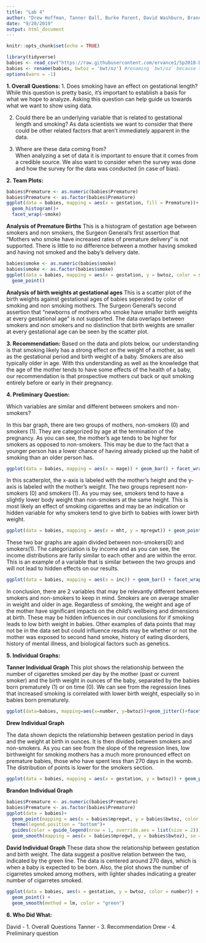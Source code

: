 ---
title: "Lab 4"
author: "Drew Hoffman, Tanner Ball, Burke Parent, David Washburn, Brandon Nelsen"
date: "9/20/2019"
output: html_document
---

```{r setup, include=FALSE}
knitr::opts_chunk$set(echo = TRUE)
```

```{r include = FALSE}
library(tidyverse)
babies <- read_csv("https://raw.githubusercontent.com/ervance1/Sp2018-Data-Science-repo/master/babies2a.dat")
babies <- rename(babies, bwtoz = 'bwt/oz') #renaming `bwt/oz` because the "/" sign requires special care
options(warn = -1)
```

**1. Overall Questions:**
1. Does smoking have an effect on gestational length?
While this question is pretty basic, it’s important to establish a basis for what we hope to analyze. Asking this question can help guide us towards what we want to show using data.

2. Could there be an underlying variable that is related to gestational length and smoking?
As data scientists we want to consider that there could be other related factors that aren’t immediately apparent in the data.

3. Where are these data coming from?    
When analyzing a set of data it is important to ensure that it comes from a credible source. We also want to consider when the survey was done and how the survey for the data was conducted (in case of bias).

**2. Team Plots:**

```{r}
babies$Premature <- as.numeric(babies$Premature)
babies$Premature <- as.factor(babies$Premature)
ggplot(data = babies, mapping = aes(x = gestation, fill = Premature))+
  geom_histogram()+
  facet_wrap(~smoke)
```
**Analysis of Premature Births**
This is a histogram of gestation age between smokers and non smokers, the Surgeon General's first assertion that "Mothers who smoke have increased rates of premature delivery" is not supported. There is little to no difference between a mother having smoked and having not smoked and the baby's delivery date. 

```{r}
babies$smoke <- as.numeric(babies$smoke)
babies$smoke <- as.factor(babies$smoke)
ggplot(data = babies, mapping = aes(x = gestation, y = bwtoz, color = smoke))+
  geom_point()
```

**Analysis of birth weights at gestational ages**
This is a scatter plot of the birth weights against gestational ages of babies seperated by color of smoking and non smoking mothers. The Surgeon General's second assertion that "newborns of mothers who smoke have smaller birth weights at every gestational age" is not supported. The data overlaps between smokers and non smokers and no distinction that birth weights are smaller at every gestational age can be seen by the scatter plot.

**3. Recommendation:**
Based on the data and plots below, our understanding is that smoking likely has a strong effect on the weight of a mother, as well as the gestational period and birth weight of a baby. Smokers are also typically older in age. With this understanding as well as the knowledge that the age of the mother tends to have some effects of the health of a baby, our recommendation is that prospective mothers cut back or quit smoking entirely before or early in their pregnancy.

**4. Preliminary Question:**

Which variables are similar and different between smokers and non-smokers?

In this bar graph, there are two groups of mothers, non-smokers (0) and smokers (1). They are categorized by age at the termination of the pregnancy. As you can see, the mother's age tends to be higher for smokers as opposed to non-smokers. This may be due to the fact that a younger person has a lower chance of having already picked up the habit of smoking than an older person has. 

```{r}
ggplot(data = babies, mapping = aes(x = mage)) + geom_bar() + facet_wrap(~smoke)
```

In this scatterplot, the x-axis is labeled with the mother's height and the y-axis is labeled with the mother's weight. The two groups represent non-smokers (0) and smokers (1). As you may see, smokers tend to have a slightly lower body weight than non-smokers at the same height. This is most likely an effect of smoking cigarettes and may be an indication or hidden variable for why smokers tend to give birth to babies with lower birth weight.

```{r}
ggplot(data = babies, mapping = aes(x = mht, y = mpregwt)) + geom_point() + facet_wrap(~smoke) + geom_smooth()
```

These two bar graphs are again divided between non-smokers(0) and smokers(1). The categorization is by income and as you can see, the income distributions are farily similar to each other and are within the error. This is an example of a variable that is similar between the two groups and will not lead to hidden effects on our results.

```{r}
ggplot(data = babies, mapping = aes(x = inc)) + geom_bar() + facet_wrap(~smoke)
```

In conclusion, there are 2 variables that may be relevantly different between smokers and non-smokers to keep in mind. Smokers are on average smaller in weight and older in age. Regardless of smoking, the weight and age of the mother have significant impacts on the child's wellbeing and dimensions at birth. These may be hidden influences in our conclusions for if smoking leads to low birth weight in babies. Other examples of data points that may not be in the data set but could influence results may be whether or not the mother was exposed to second hand smoke, history of eating disorders, history of mental illness, and biological factors such as genetics.


**5. Individual Graphs:**

**Tanner Individual Graph**
This plot shows the relationship between the number of cigarettes smoked per day by the mother (past or current smoker) and the birth weight in ounces of the baby, separated by the babies born prematurely (1) or on time (0). We can see from the regression lines that increased smoking is correlated with lower birth weight, especially so in babies born prematurely.
```{r}
ggplot(data=babies, mapping=aes(x=number, y=bwtoz))+geom_jitter()+facet_wrap(~ Premature)+ geom_smooth(method='lm', se=FALSE)
```

**Drew Individual Graph**

The data shown depicts the relationship between gestation period in days and the weight at birth in ounces. It is then divided between smokers and non-smokers. As you can see from the slope of the regression lines, low birthweight for smoking mothers has a much more pronounced effect on premature babies, those who have spent less than 270 days in the womb. The distribution of points is lower for the smokers section.

```{r}
ggplot(data = babies, mapping = aes(x = gestation, y = bwtoz)) + geom_point() + geom_smooth(se = FALSE) + facet_wrap(~smoke) 
```

**Brandon Individual Graph**

```{r}
babies$Premature <- as.numeric(babies$Premature)
babies$Premature <- as.factor(babies$Premature)
ggplot(data = babies)+
  geom_point(mapping = aes(x = babies$mpregwt, y = babies$bwtoz, color = babies$Premature))+
  theme(legend.position = "bottom")+
  guides(color = guide_legend(nrow = 1, override.aes = list(size = 2)))+
  geom_smooth(mapping = aes(x = babies$mpregwt, y = babies$bwtoz), se = FALSE, method = 'lm', color = "black")
```

**David Individual Graph**
These data show the relationship between gestation and birth weight. The data suggest a positive relation between the two, indicated by the green line. The data is centered around 270 days, which is when a baby is expected to be born. Also, the plot shows the number of cigarretes smoked among mothers, with lighter shades indicating a greater number of cigarretes smoked. 

```{r}
ggplot(data = babies, aes(x = gestation, y = bwtoz, color = number)) +
  geom_point() +
  geom_smooth(method = lm, color = "green")
```

**6. Who Did What:**

David -  1. Overall Questions
Tanner - 3. Recommendation
Drew - 4. Preliminary question